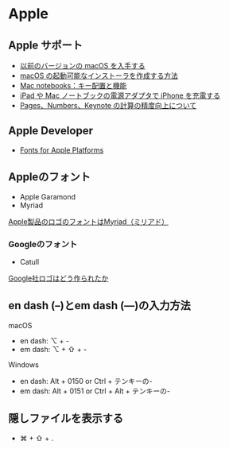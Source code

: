 # Apple

## Apple サポート

- [以前のバージョンの macOS を入手する](https://support.apple.com/ja-jp/HT211683)
- [macOS の起動可能なインストーラを作成する方法](https://support.apple.com/ja-jp/HT201372)
- [Mac notebooks：キー配置と機能](https://support.apple.com/ja-jp/HT3164)
- [iPad や Mac ノートブックの電源アダプタで iPhone を充電する](https://support.apple.com/ja-jp/HT202105)
- [Pages、Numbers、Keynote の計算の精度向上について](https://support.apple.com/ja-jp/HT210179)


## Apple Developer

- [Fonts for Apple Platforms](https://developer.apple.com/fonts/)


## Appleのフォント

- Apple Garamond
- Myriad

[Apple製品のロゴのフォントはMyriad（ミリアド）](http://gajetdaisuke.com/archives/08126_011939.php "http://gajetdaisuke.com/archives/08126_011939.php")


### Googleのフォント

- Catull

[Google社ロゴはどう作られたか](http://wiredvision.jp/news/200803/2008033123.html "http://wiredvision.jp/news/200803/2008033123.html")


## en dash (–)とem dash (—)の入力方法

macOS

- en dash: ⌥ + -
- em dash: ⌥ + ⇧ + -

Windows

- en dash: Alt + 0150 or Ctrl + テンキーの-
- em dash: Alt + 0151 or Ctrl + Alt + テンキーの-


## 隠しファイルを表示する

- ⌘ + ⇧ + .
